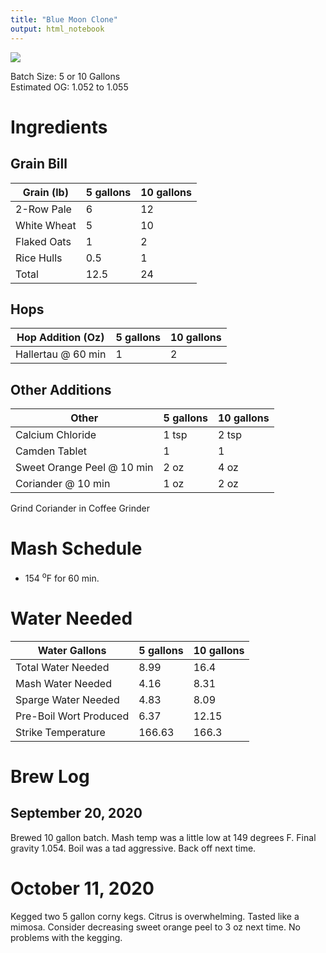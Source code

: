 ```yaml
---
title: "Blue Moon Clone"
output: html_notebook
---
```

![](https://upload.wikimedia.org/wikipedia/en/9/9e/Blue_Moon_2016_logo.jpg)

Batch Size:  5 or 10 Gallons  
Estimated OG: 1.052 to 1.055   

# Ingredients

## Grain Bill

| Grain (lb) | 5 gallons | 10 gallons |
|-------|---|----|
|2-Row Pale   |  6 |  12  |
|White Wheat      | 5  |  10  |
|Flaked Oats       |  1 | 2   |
|Rice Hulls       |  0.5 |  1   |
|Total       |  12.5 |  24   |



## Hops


| Hop Addition (Oz) | 5 gallons | 10 gallons |
|-------|---|----|
|Hallertau @ 60 min |  1 |  2  |

## Other Additions

| Other | 5 gallons | 10 gallons |
|-------|---|----|
|Calcium Chloride   |  1 tsp |  2 tsp  |
|Camden Tablet  |  1 |  1  |
|Sweet Orange Peel @ 10 min |  2 oz|  4 oz |
|Coriander @ 10 min |  1 oz|  2 oz |


Grind Coriander in Coffee Grinder

# Mash Schedule

- 154 ^o^F for 60 min.

# Water Needed

| Water Gallons | 5 gallons | 10 gallons |
|-------|---|----|
|Total Water Needed |  8.99 |  16.4  |
|Mash Water Needed | 4.16  |  8.31  |
|Sparge Water Needed|  4.83 | 8.09   |
|Pre-Boil Wort Produced|  6.37 |  12.15   |
|Strike Temperature     |  166.63 |  166.3   |

# Brew Log

## September 20, 2020

Brewed 10 gallon batch. Mash temp was a little low at 149 degrees F. Final gravity 1.054.   Boil was a tad aggressive. Back off next time.

# October 11, 2020

Kegged two 5 gallon corny kegs.  Citrus is overwhelming.  Tasted like a mimosa.  Consider decreasing sweet orange peel to 3 oz next time.  No problems with the kegging.
